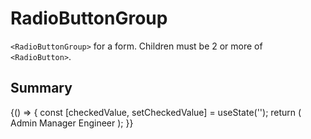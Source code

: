 
<Meta title='Forms/RadioButtonGroup' component={RadioButtonGroup} />

# RadioButtonGroup

`<RadioButtonGroup>` for a form. Children must be 2 or more of `<RadioButton>`.

## Summary

<Canvas>
  <Story name="Example">
    {() => {
      const [checkedValue, setCheckedValue] = useState('');
      return (
        <RadioButtonGroup name="example" value={checkedValue} onChange={setCheckedValue} hasError={false}>
          <RadioButton id="first" value="first" key="first">
            <span className="radioButtonLabelText">Admin</span>
          </RadioButton>
          <RadioButton id="second" value="second" key="second">
            <span className="radioButtonLabelText">Manager</span>
          </RadioButton>
          <RadioButton id="third" value="third" key="third">
            <span className="radioButtonLabelText">Engineer</span>
          </RadioButton>
        </RadioButtonGroup>
      );
    }}
  </Story>
</Canvas>

<ArgsTable of={RadioButtonGroup} />

